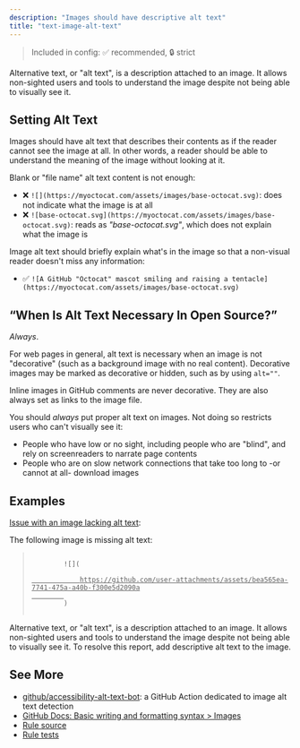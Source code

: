 ```yaml
---
description: "Images should have descriptive alt text"
title: "text-image-alt-text"
---
```



> Included in config: ✅ recommended, 🔒 strict

Alternative text, or "alt text", is a description attached to an image.
It allows non-sighted users and tools to understand the image despite not being able to visually see it.

## Setting Alt Text

Images should have alt text that describes their contents as if the reader cannot see the image at all.
In other words, a reader should be able to understand the meaning of the image without looking at it.

Blank or "file name" alt text content is not enough:

- ❌ `![](https://myoctocat.com/assets/images/base-octocat.svg)`: does not indicate what the image is at all
- ❌ `![base-octocat.svg](https://myoctocat.com/assets/images/base-octocat.svg)`: reads as _"base-octocat.svg"_, which does not explain what the image is

Image alt text should briefly explain what's in the image so that a non-visual reader doesn't miss any information:

- ✅ `![A GitHub "Octocat" mascot smiling and raising a tentacle](https://myoctocat.com/assets/images/base-octocat.svg)`

## “When Is Alt Text Necessary In Open Source?”

_Always_.

For web pages in general, alt text is necessary when an image is not "decorative" (such as a background image with no real content).
Decorative images may be marked as decorative or hidden, such as by using `alt=""`.

Inline images in GitHub comments are never decorative.
They are also always set as links to the image file.

You should _always_ put proper alt text on images.
Not doing so restricts users who can't visually see it:

- People who have low or no sight, including people who are "blind", and rely on screenreaders to narrate page contents
- People who are on slow network connections that take too long to -or cannot at all- download images

## Examples

[Issue with an image lacking alt text](https://github.com/JoshuaKGoldberg/OctoGuideExamples/issues/10#issuecomment-2839495349):

<OctoGuideGitHubComment rule="text-image-alt-text">
The following image is missing alt text:

<blockquote>
	<code>
		![](
		<u>
			https://github.com/user-attachments/assets/bea565ea-7741-475a-a40b-f300e5d2090a
		</u>
		)
	</code>
</blockquote>

Alternative text, or \"alt text\", is a description attached to an image.
It allows non-sighted users and tools to understand the image despite not being able to visually see it.
To resolve this report, add descriptive alt text to the image.

</OctoGuideGitHubComment>

## See More

- [github/accessibility-alt-text-bot](https://github.com/github/accessibility-alt-text-bot): a GitHub Action dedicated to image alt text detection
- [GitHub Docs: Basic writing and formatting syntax > Images](https://docs.github.com/en/get-started/writing-on-github/getting-started-with-writing-and-formatting-on-github/basic-writing-and-formatting-syntax#images)
- [Rule source](https://github.com/JoshuaKGoldberg/OctoGuide/blob/main/src/rules/textImageAltText.ts)
- [Rule tests](https://github.com/JoshuaKGoldberg/OctoGuide/blob/main/src/rules/textImageAltText.test.ts)
